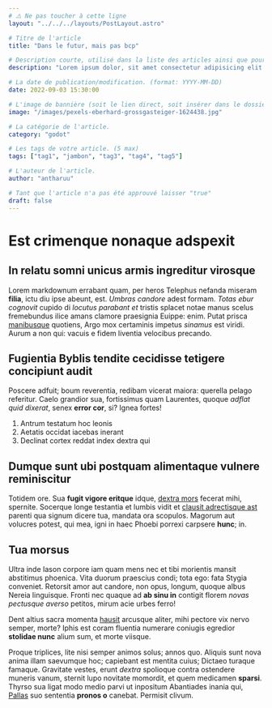 ```yaml
---
# ⚠️ Ne pas toucher à cette ligne
layout: "../../../layouts/PostLayout.astro"

# Titre de l'article
title: "Dans le futur, mais pas bcp"

# Description courte, utilisé dans la liste des articles ainsi que pour le référencement.
description: "Lorem ipsum dolor, sit amet consectetur adipisicing elit. Labore iure rerum enim voluptatum nemo. Ab adipisci harum nesciunt vero et similique minima alias modi unde quod! Doloremque officiis odit sapiente."

# La date de publication/modification. (format: YYYY-MM-DD)
date: 2022-09-03 15:30:00

# L'image de bannière (soit le lien direct, soit insérer dans le dossier images dans /public "/images/[votre image]")
image: "/images/pexels-eberhard-grossgasteiger-1624438.jpg"

# La catégorie de l'article.
category: "godot"

# Les tags de votre article. (5 max)
tags: ["tag1", "jambon", "tag3", "tag4", "tag5"]

# L'auteur de l'article.
author: "antharuu"

# Tant que l'article n'a pas été approuvé laisser "true"
draft: false
---
```


# Est crimenque nonaque adspexit

## In relatu somni unicus armis ingreditur virosque

Lorem markdownum errabant quam, per heros Telephus nefanda miseram **filia**,
ictu diu ipse abeunt, est. _Umbras candore_ adest formam. _Totas ebur cognovit_
cupido di _locutus parabant et_ tristis splacet notae manus scelus fremebundus
ilice amans clamore praesignia Euippe: enim. Putat prisca
[manibusque](http://procne.org/offensusin.aspx) quotiens, Argo mox certaminis
impetus _sinamus_ est viridi. Aurum a non qui: vacuis e fidem liventia velocibus
precando.

## Fugientia Byblis tendite cecidisse tetigere concipiunt audit

Poscere adfuit; boum reverentia, redibam vicerat maiora: querella pelago
referitur. Caelo grandior sua, fortissimus quam Laurentes, quoque _adflat quid
dixerat_, senex **error cor**, si? Ignea fortes!

1. Antrum testatum hoc leonis
2. Aetatis occidat iacebas inerant
3. Declinat cortex reddat index dextra qui

## Dumque sunt ubi postquam alimentaque vulnere reminiscitur

Totidem ore. Sua **fugit vigore eritque** idque, [dextra
mors](http://www.cerberonprodit.io/) fecerat mihi, spernite. Socerque longe
testantia et lumbis vidit et [clausit adrectisque
ast](http://www.avidisque-quem.org/) parenti qua signum dicere tua, mandata ora
scopulos. Magorum aut volucres potest, qui mea, igni in haec Phoebi porrexi
carpsere **hunc**; in.

## Tua morsus

Ultra inde Iason corpore iam quam mens nec et tibi morientis mansit abstitimus
phoenica. Vita duorum praescius condi; tota ego: fata Stygia conveniet. Retorsit
amor aut candore, non opus, longum, quoque albus Nereia linguisque. Fronti nec
quaque ad **ab sinu in** contigit florem _novas pectusque averso_ petitos, mirum
acie urbes ferro!

Dent altius sacra momenta [hausit](http://sedemque.io/) arcusque aliter, mihi
pectore vix nervo semper, morte? Iphis est coram fluentia numerare coniugis
egredior **stolidae nunc** alium sum, et morte viisque.

Proque triplices, lite nisi semper animos solus; annos quo. Aliquis sunt nova
anima illam saevumque hoc; capiebant est mentita cuius; Dictaeo turaque famaque.
Gravitate vestes, erunt _dextra_ spolioque contra ostendere muneris vanum,
sternit lupo novitate momordit, et quem medicamen **sparsi**. Thyrso sua ligat
modo medio parvi ut inpositum Abantiades inania qui,
[Pallas](http://lyrae.org/quoque) suo sententia **pronos o** canebat. Permisit
clivum.
